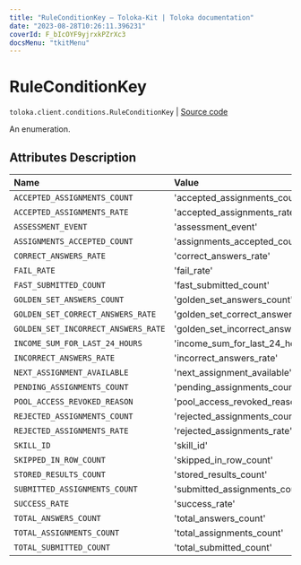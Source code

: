 ```yaml
---
title: "RuleConditionKey — Toloka-Kit | Toloka documentation"
date: "2023-08-28T10:26:11.396231"
coverId: F_bIcOYF9yjrxkPZrXc3
docsMenu: "tkitMenu"
---
```


# RuleConditionKey

`toloka.client.conditions.RuleConditionKey` | [Source code](https://github.com/Toloka/toloka-kit/blob/v1.2.1/src/client/conditions.py#L40)

An enumeration.

## Attributes Description

| Name | Value | Description |
| :------| :-----------| :----------| 
`ACCEPTED_ASSIGNMENTS_COUNT`|'accepted_assignments_count'|
`ACCEPTED_ASSIGNMENTS_RATE`|'accepted_assignments_rate'|
`ASSESSMENT_EVENT`|'assessment_event'|
`ASSIGNMENTS_ACCEPTED_COUNT`|'assignments_accepted_count'|
`CORRECT_ANSWERS_RATE`|'correct_answers_rate'|
`FAIL_RATE`|'fail_rate'|
`FAST_SUBMITTED_COUNT`|'fast_submitted_count'|
`GOLDEN_SET_ANSWERS_COUNT`|'golden_set_answers_count'|
`GOLDEN_SET_CORRECT_ANSWERS_RATE`|'golden_set_correct_answers_rate'|
`GOLDEN_SET_INCORRECT_ANSWERS_RATE`|'golden_set_incorrect_answers_rate'|
`INCOME_SUM_FOR_LAST_24_HOURS`|'income_sum_for_last_24_hours'|
`INCORRECT_ANSWERS_RATE`|'incorrect_answers_rate'|
`NEXT_ASSIGNMENT_AVAILABLE`|'next_assignment_available'|
`PENDING_ASSIGNMENTS_COUNT`|'pending_assignments_count'|
`POOL_ACCESS_REVOKED_REASON`|'pool_access_revoked_reason'|
`REJECTED_ASSIGNMENTS_COUNT`|'rejected_assignments_count'|
`REJECTED_ASSIGNMENTS_RATE`|'rejected_assignments_rate'|
`SKILL_ID`|'skill_id'|
`SKIPPED_IN_ROW_COUNT`|'skipped_in_row_count'|
`STORED_RESULTS_COUNT`|'stored_results_count'|
`SUBMITTED_ASSIGNMENTS_COUNT`|'submitted_assignments_count'|
`SUCCESS_RATE`|'success_rate'|
`TOTAL_ANSWERS_COUNT`|'total_answers_count'|
`TOTAL_ASSIGNMENTS_COUNT`|'total_assignments_count'|
`TOTAL_SUBMITTED_COUNT`|'total_submitted_count'|